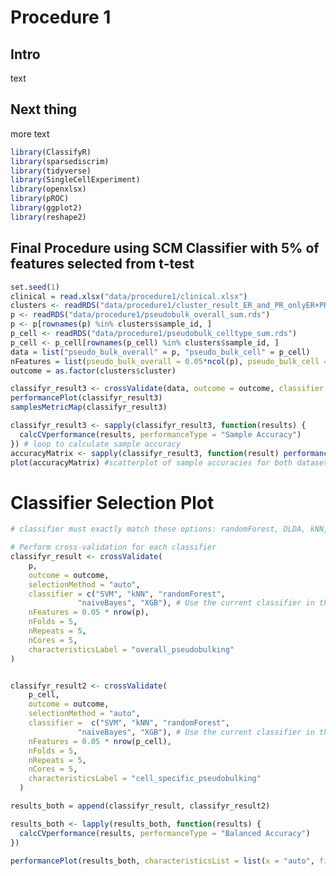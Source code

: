 # Procedure 1

## Intro

text

## Next thing

more text

```r
library(ClassifyR)
library(sparsediscrim)
library(tidyverse)
library(SingleCellExperiment)
library(openxlsx)
library(pROC)
library(ggplot2)
library(reshape2)
```

## Final Procedure using SCM Classifier with 5% of features selected from t-test

```r
set.seed(1)
clinical = read.xlsx("data/procedure1/clinical.xlsx")
clusters <- readRDS("data/procedure1/cluster_result_ER_and_PR_onlyER+PR+.rds")
p <- readRDS("data/procedure1/pseudobulk_overall_sum.rds")
p <- p[rownames(p) %in% clusters$sample_id, ]
p_cell <- readRDS("data/procedure1/pseudobulk_celltype_sum.rds")
p_cell <- p_cell[rownames(p_cell) %in% clusters$sample_id, ]
data = list("pseudo_bulk_overall" = p, "pseudo_bulk_cell" = p_cell)
nFeatures = list(pseudo_bulk_overall = 0.05*ncol(p), pseudo_bulk_cell = 0.05*ncol(p_cell))
outcome = as.factor(clusters$cluster)

classifyr_result3 <- crossValidate(data, outcome = outcome, classifier = "SVM", nFeatures = nFeatures, nFolds = 5, nRepeats = 100, nCores = 5)
performancePlot(classifyr_result3)
samplesMetricMap(classifyr_result3)

classifyr_result3 <- sapply(classifyr_result3, function(results) {
  calcCVperformance(results, performanceType = "Sample Accuracy")
}) # loop to calculate sample accuracy
accuracyMatrix <- sapply(classifyr_result3, function(result) performance(result)[["Sample Accuracy"]])
plot(accuracyMatrix) #scatterplot of sample accuracies for both datasets
```

# Classifier Selection Plot

```r
# classifier must exactly match these options: randomForest, DLDA, kNN, GLM, ridgeGLM, elasticNetGLM, LASSOGLM, SVM, NSC, naiveBayes, mixturesNormals, CoxPH, CoxNet, randomSurvivalForest, XGB

# Perform cross-validation for each classifier
classifyr_result <- crossValidate(
    p,  
    outcome = outcome,  
    selectionMethod = "auto", 
    classifier = c("SVM", "kNN", "randomForest", 
               "naiveBayes", "XGB"), # Use the current classifier in the loop. but result will be a list of objects so it can't be put into calcCVperformance
    nFeatures = 0.05 * nrow(p), 
    nFolds = 5,              
    nRepeats = 5,            
    nCores = 5,
    characteristicsLabel = "overall_pseudobulking"
)


classifyr_result2 <- crossValidate(
    p_cell,  
    outcome = outcome,  
    selectionMethod = "auto", 
    classifier =  c("SVM", "kNN", "randomForest", 
               "naiveBayes", "XGB"), # Use the current classifier in the loop. but result will be a list of objects so it can't be put into calcCVperformance
    nFeatures = 0.05 * nrow(p_cell), 
    nFolds = 5,              
    nRepeats = 5,            
    nCores = 5,
    characteristicsLabel = "cell_specific_pseudobulking"
  )

results_both = append(classifyr_result, classifyr_result2)

results_both <- lapply(results_both, function(results) {
  calcCVperformance(results, performanceType = "Balanced Accuracy")
})

performancePlot(results_both, characteristicsList = list(x = "auto", fillColour = "characteristicsLabel")) + theme(axis.text.x = element_text(angle = 45, hjust = 1, vjust = 1)) #performancePlot is essentially ggplot, so just add one more things
```
